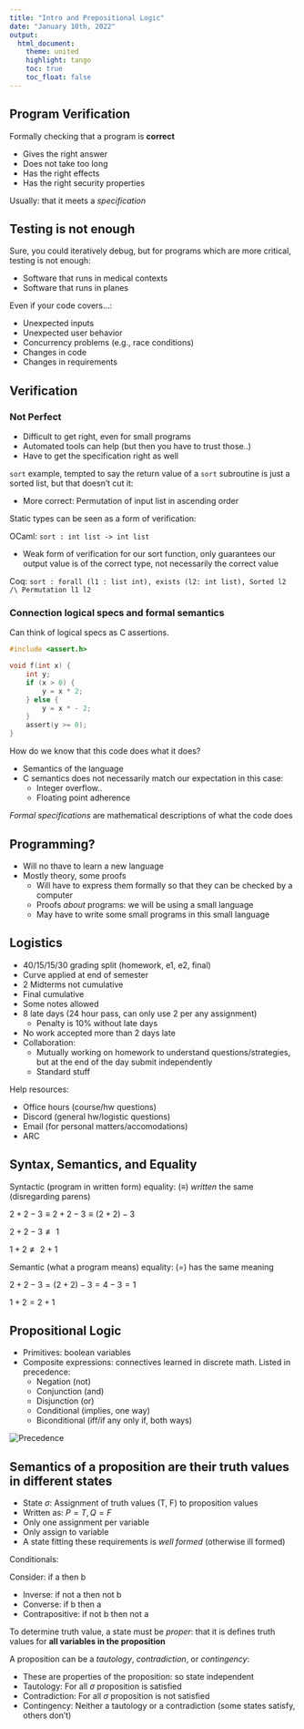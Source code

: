 ```yaml
---
title: "Intro and Prepositional Logic"
date: "January 10th, 2022"
output:
  html_document:
    theme: united
    highlight: tango
    toc: true
    toc_float: false
---
```


## Program Verification

Formally checking that a program is **correct**

- Gives the right answer
- Does not take too long
- Has the right effects
- Has the right security properties

Usually: that it meets a _specification_

## Testing is not enough

Sure, you could iteratively debug, but for programs which are more critical, testing is not enough:

- Software that runs in medical contexts
- Software that runs in planes

Even if your code covers...:

- Unexpected inputs
- Unexpected user behavior
- Concurrency problems (e.g., race conditions)
- Changes in code
- Changes in requirements

## Verification

### Not Perfect

- Difficult to get right, even for small programs
- Automated tools can help (but then you have to trust those..)
- Have to get the specification right as well

`sort` example, tempted to say the return value of a `sort` subroutine is just a sorted list, but that doesn't cut it:

- More correct: Permutation of input list in ascending order


Static types can be seen as a form of verification:

OCaml: `sort : int list -> int list`

- Weak form of verification for our sort function, only guarantees our output value is of the correct type, not necessarily the correct value

Coq: `sort : forall (l1 : list int), exists (l2: int list), Sorted l2 /\ Permutation l1 l2`


### Connection logical specs and formal semantics

Can think of logical specs as C assertions.

```c
#include <assert.h>

void f(int x) {
    int y;
    if (x > 0) {
        y = x * 2;
    } else {
        y = x * - 2;
    }
    assert(y >= 0);
}
```

How do we know that this code does what it does?

- Semantics of the language
- C semantics does not necessarily match our expectation in this case:
  - Integer overflow..
  - Floating point adherence

_Formal specifications_ are mathematical descriptions of what the code does

## Programming?

- Will no thave to learn a new language
- Mostly theory, some proofs
    - Will have to express them formally so that they can be checked by a computer
    - Proofs _about_ programs: we will be using a small language
    - May have to write some small programs in this small language

## Logistics

- 40/15/15/30 grading split (homework, e1, e2, final)
- Curve applied at end of semester
- 2 Midterms not cumulative
- Final cumulative
- Some notes allowed
- 8 late days (24 hour pass, can only use 2 per any assignment)
  - Penalty is 10% without late days
- No work accepted more than 2 days late
- Collaboration:
  - Mutually working on homework to understand questions/strategies, but at the end of the day submit independently
  - Standard stuff

Help resources:

- Office hours (course/hw questions)
- Discord (general hw/logistic questions)
- Email (for personal matters/accomodations)
- ARC

## Syntax, Semantics, and Equality

Syntactic (program in written form) equality: ($\equiv$) _written_ the same (disregarding parens)

$2 + 2 - 3 \equiv 2 + 2 - 3 \equiv (2 + 2) - 3$

$2 + 2 - 3 \not\equiv 1$

$1 + 2 \not\equiv 2 + 1$

Semantic (what a program means) equality: (=) has the same meaning

$2 + 2 - 3 = (2 + 2) - 3 = 4 - 3 = 1$

$1 + 2 = 2 + 1$

## Propositional Logic

- Primitives: boolean variables
- Composite expressions: connectives learned in discrete math. Listed in precedence:
  - Negation (not)
  - Conjunction (and)
  - Disjunction (or)
  - Conditional (implies, one way)
  - Biconditional (iff/if any only if, both ways)

<span>![Precedence](../../../../img/precedence_example.png)</span>

## Semantics of a proposition are their truth values in different states

- State $\sigma$: Assignment of truth values (T, F) to proposition values
- Written as: ${ P = T, Q = F}$
- Only one assignment per variable
- Only assign to variable
- A state fitting these requirements is _well formed_ (otherwise ill formed)

Conditionals:

Consider: if a then b

- Inverse: if not a then not b
- Converse: if b then a
- Contrapositive: if not b then not a


To determine truth value, a state must be _proper_: that it is defines truth values for **all variables in the proposition**


A proposition can be a _tautology_, _contradiction_, or _contingency_:

- These are properties of the proposition: so state independent
- Tautology: For all $\sigma$ proposition is satisfied
- Contradiction: For all $\sigma$ proposition is not satisfied
- Contingency: Neither a tautology or a contradiction (some states satisfy, others don't)

